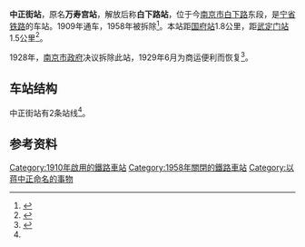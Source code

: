{{Infobox station|车站名称=中正街站|车站位置=[[江苏省|江苏省]][[南京市|南京市]]|wikidata=yes|线路=[[宁省铁路|宁省铁路]]|归属 =[[上海铁路局|上海铁路局]]|operator=[[上海铁路局|上海铁路局]]}}
'''中正街站'''，原名'''万寿宫站'''，解放后称'''白下路站'''，位于今[[南京市|南京市]][[白下路|白下路]]东段，是[[宁省铁路|宁省铁路]]的车站。1909年通车，1958年被拆除<ref name=njjtz>{{Cite book|title=南京交通志|url=https://books.google.com/books/about/%E5%8D%97%E4%BA%AC%E4%BA%A4%E9%80%9A%E5%BF%97.html?id=2W9FAQAACAAJ|publisher=海天出版社|date=1994|language=zh}}</ref>。本站距[[国府站_(中国铁路)|国府站]]1.8公里，距[[武定门站_(中国铁路)|武定门站]]1.5公里<ref>{{Cite book|title=南京公用事业志|url=https://books.google.com/books?hl=zh-CN&id=HdNhAAAAIAAJ&dq=%E5%8D%97%E4%BA%AC%E5%85%AC%E7%94%A8%E4%BA%8B%E4%B8%9A%E5%BF%97|publisher=海天出版社|date=1994|isbn=978-7-80615-111-2|language=zh}}</ref>。

1928年，[[南京市政府_(中华民国)|南京市政府]]决议拆除此站，1929年6月为商运便利而恢复<ref>{{Cite book|title=革命文獻|url=https://books.google.com/books?hl=zh-CN&id=zXYwAAAAMAAJ|publisher=中國國民黨黨史史料編纂委員會|date=1953|language=zh|last=羅家倫}}</ref>。

==车站结构==
中正街站有2条站线<ref name=njjtz/>。

==参考资料==
{{reflist}}
{{宁省铁路}}

[[Category:1910年啟用的鐵路車站|Category:1910年啟用的鐵路車站]]
[[Category:1958年關閉的鐵路車站|Category:1958年關閉的鐵路車站]]
[[Category:以蒋中正命名的事物|Category:以蒋中正命名的事物]]
